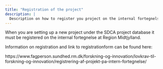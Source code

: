 ```yaml
---
title: "Registration of the project"
description: |
  Description on how to register you project on the internal fortegnelse
---
```


When you are setting up a new project under the SDCA project database it must be registered on the internal fortegnelse at Region Midtjylland.

Information on registration and link to registrationform can be found here: 

https://www.fagperson.sundhed.rm.dk/forskning-og-innovation/lovkrav-til-forskning-og-innovation/registrering-af-projekt-pa-intern-fortegnelse/
